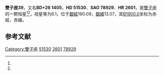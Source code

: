 {{Starbox begin
| name = 雙子座39
}}
{{Starbox observe
| epoch = [[J2000.0|J2000.0]]
| constell = [[雙子座|雙子座]]<ref name=SIMBAD>{{cite web
 | url=http://simbad.u-strasbg.fr/simbad/sim-id?Ident=HR+2601
 | title =Pulsating variable Star
 | publisher=Centre de Données astronomiques de Strasbourg
 | work=SIMBAD
 | accessdate=2012-07-13}}</ref><ref name=DATA>{{cite web
 | url=http://vizier.u-strasbg.fr/viz-bin/VizieR-5?-out.add=.&-source=5050&-corr=PK=HR&-out.max=9999&HR=2601
 | title=VizieR Detailed Page
 | accessdate=2012-07-13
 | archive-date=2016-03-05
 | archive-url=https://web.archive.org/web/20160305004919/http://vizier.u-strasbg.fr/viz-bin/VizieR-5?-out.add=.&-source=5050&-corr=PK=HR&-out.max=9999&HR=2601
 | dead-url=no
 }}</ref>
| 星官 = 
| ra = {{RA|6|58|47.4}}<ref name=SIMBAD /><ref name=DATA />
| dec = {{DEC|+26|4|52}}<ref name=SIMBAD /><ref name=DATA />
| appmag_v = 6.1<ref name=SIMBAD /><ref name=DATA />
}}
{{Starbox character
| class = F7V<ref name=SIMBAD /><ref name=DATA />
| b-v = 0.46<ref name=SIMBAD /><ref name=DATA />
| u-b = 0.02<ref name=SIMBAD /><ref name=DATA />
| r-i = <ref name=SIMBAD /><ref name=DATA />
| variable = 
}}
{{Starbox astrometry
| radial_v = 0.02
| prop_mo_ra = 6
| parallax = 0.025
| p_error = 
}}
{{Starbox catalog
| names =BD+26 1405，[[SAO星表|SAO]] 78929，[[HD星表|HD]] 51530，[[HR星表|HR]] 2601}}
{{Starbox reference |Simbad=HR+2601}}
{{Starbox end}}

'''雙子座39'''，又名'''BD+26 1405'''，'''HD 51530'''、'''SAO 78929'''、'''HR 2601'''，是[[雙子座|雙子座]]的一颗恒星<ref name=SIMBAD /><ref name=DATA />，视星等为6.1，位于[[銀道座標系|銀經]]190.09，[[銀道座標系|銀緯]]13.07，其[[B1900.0|B1900.0]]坐标为赤經{{RA|6|52|37.6}}，赤緯{{DEC|+26|13.07|45}}。

== 参考文献 ==
{{reflist}}

{{star-stub}}

{{雙子座恒星}}
[[Category:雙子座|Category:雙子座]]
[[Category:HD和HDE天體|51530]]
[[Category:HR天體|2601]]
[[Category:SAO天體|78929]]